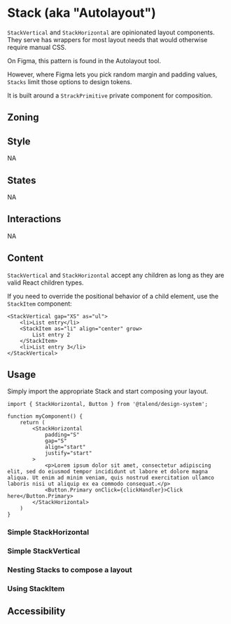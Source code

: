
<Meta title="Components/Stack" />

# Stack (aka "Autolayout")

`StackVertical` and `StackHorizontal` are opinionated layout components. They serve has wrappers for most layout needs that would otherwise require manual CSS.

On Figma, this pattern is found in the Autolayout tool.

However, where Figma lets you pick random margin and padding values, `Stacks` limit those options to design tokens.

It is built around a `StrackPrimitive` private component for composition.


## Zoning

<FigmaImage src="https://www.figma.com/file/qc8oUSyVJM67gSsbTShftt/%F0%9F%93%90-Zoning?node-id=1044%3A237" />

## Style
NA

## States
NA

## Interactions
NA

## Content
`StackVertical` and `StackHorizontal` accept any children as long as they are valid React children types.

If you need to override the positional behavior of a child element, use the `StackItem` component:

```tsx
<StackVertical gap="XS" as="ul">
    <li>List entry</li>
    <StackItem as="li" align="center" grow>
        List entry 2
    </StackItem>
    <li>List entry 3</li>
</StackVertical>
```

## Usage

Simply import the appropriate Stack and start composing your layout.

```tsx
import { StackHorizontal, Button } from '@talend/design-system';

function myComponent() {
    return (
        <StackHorizontal
            padding="S"
            gap="S"
            align="start"
            justify="start"
        >
            <p>Lorem ipsum dolor sit amet, consectetur adipiscing elit, sed do eiusmod tempor incididunt ut labore et dolore magna aliqua. Ut enim ad minim veniam, quis nostrud exercitation ullamco laboris nisi ut aliquip ex ea commodo consequat.</p>
            <Button.Primary onClick={clickHandler}>Click here</Button.Primary>
        </StackHorizontal>
    )
}
```

### Simple StackHorizontal
<Canvas>
    <Story story={StoriesHorizontal.TestHorizontal} name="Story Horizontal" />
</Canvas>

<ArgsTable story="Story Horizontal" />

### Simple StackVertical
<Canvas>
    <Story story={StoriesVertical.TestVertical} name="Story Vertical" />
</Canvas>

<ArgsTable story="Story Vertical" />

### Nesting Stacks to compose a layout
<Canvas>
    <Story story={StoriesVertical.StackNesting} />
</Canvas>

### Using StackItem
<Canvas>
    <Story story={StoriesVertical.StackWithStackItem} name="Story StackItem" />
</Canvas>

<ArgsTable story="Story StackItem" />

## Accessibility
